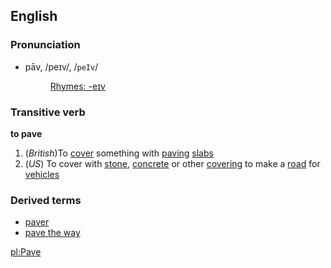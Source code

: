 ==English==

===Pronunciation===
*pāv, /peɪv/, /<tt>peIv</tt>/
*:[[Rhymes:English:-eɪv|Rhymes: -eɪv]]

===Transitive verb===
'''to pave'''
#(''British'')To [[cover]] something with [[paving]] [[slab]]s
#(''US'') To cover with [[stone]], [[concrete]] or other [[covering]] to make a [[road]] for [[vehicle]]s
===Derived terms===
*[[paver]]
*[[pave the way]]

[[pl:Pave]]